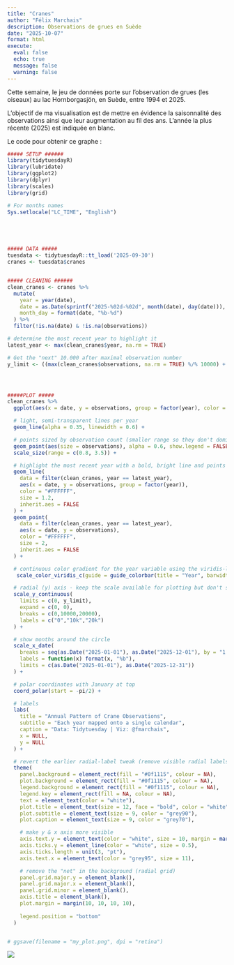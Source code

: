 ---
title: "Cranes"
author: "Félix Marchais"
description: Observations de grues en Suède
date: "2025-10-07"
format: html
execute:
  eval: false
  echo: true
  message: false
  warning: false
---

Cette semaine, le jeu de données porte sur l'observation de grues (les oiseaux) au lac Hornborgasjön, en Suède, entre 1994 et 2025.

L'objectif de ma visualisation est de mettre en évidence la saisonnalité des observations ainsi que leur augmentation au fil des ans. L'année la plus récente (2025) est indiquée en blanc.

Le code pour obtenir ce graphe :

```{r code}

##### SETUP ######
library(tidytuesdayR)
library(lubridate)
library(ggplot2)
library(dplyr)
library(scales)
library(grid)

# For months names
Sys.setlocale("LC_TIME", "English")





##### DATA #####
tuesdata <- tidytuesdayR::tt_load('2025-09-30')
cranes <- tuesdata$cranes


##### CLEANING ######
clean_cranes <- cranes %>%
  mutate(
    year = year(date),
    date = as.Date(sprintf("2025-%02d-%02d", month(date), day(date))),
    month_day = format(date, "%b-%d")
  ) %>%
  filter(!is.na(date) & !is.na(observations))

# determine the most recent year to highlight it
latest_year <- max(clean_cranes$year, na.rm = TRUE)

# Get the "next" 10.000 after maximal observation number
y_limit <- ((max(clean_cranes$observations, na.rm = TRUE) %/% 10000) + 1) * 10000




#####PLOT #####
clean_cranes %>%
  ggplot(aes(x = date, y = observations, group = factor(year), color = year)) +

  # light, semi-transparent lines per year
  geom_line(alpha = 0.35, linewidth = 0.6) +

  # points sized by observation count (smaller range so they don't dominate)
  geom_point(aes(size = observations), alpha = 0.6, show.legend = FALSE) +
  scale_size(range = c(0.8, 3.5)) +

  # highlight the most recent year with a bold, bright line and points on top
  geom_line(
    data = filter(clean_cranes, year == latest_year),
    aes(x = date, y = observations, group = factor(year)),
    color = "#FFFFFF",
    size = 1.2,
    inherit.aes = FALSE
  ) +
  geom_point(
    data = filter(clean_cranes, year == latest_year),
    aes(x = date, y = observations),
    color = "#FFFFFF",
    size = 2,
    inherit.aes = FALSE
  ) +

  # continuous color gradient for the year variable using the viridis-like ramp
   scale_color_viridis_c(guide = guide_colorbar(title = "Year", barwidth = unit(6, "cm"))) +

  # radial (y) axis - keep the scale available for plotting but don't show the default radial text
  scale_y_continuous(
    limits = c(0, y_limit),
    expand = c(0, 0),
    breaks = c(0,10000,20000),
    labels = c("0","10k","20k")
  ) +

  # show months around the circle
  scale_x_date(
    breaks = seq(as.Date("2025-01-01"), as.Date("2025-12-01"), by = "1 month"),
    labels = function(x) format(x, "%b"),
    limits = c(as.Date("2025-01-01"), as.Date("2025-12-31"))
  ) +

  # polar coordinates with January at top
  coord_polar(start = -pi/2) +

  # labels
  labs(
    title = "Annual Pattern of Crane Observations",
    subtitle = "Each year mapped onto a single calendar",
    caption = "Data: Tidytuesday | Viz: @fmarchais",
    x = NULL,
    y = NULL
  ) +

  # revert the earlier radial-label tweak (remove visible radial labels in the margin)
  theme(
    panel.background = element_rect(fill = "#0f1115", colour = NA),
    plot.background = element_rect(fill = "#0f1115", colour = NA),
    legend.background = element_rect(fill = "#0f1115", colour = NA),
    legend.key = element_rect(fill = NA, colour = NA),
    text = element_text(color = "white"),
    plot.title = element_text(size = 12, face = "bold", color = "white"),
    plot.subtitle = element_text(size = 9, color = "grey90"),
    plot.caption = element_text(size = 9, color = "grey70"),

    # make y & x axis more visible
    axis.text.y = element_text(color = "white", size = 10, margin = margin(r = 6), hjust = 0.5),
    axis.ticks.y = element_line(color = "white", size = 0.5),
    axis.ticks.length = unit(3, "pt"),
    axis.text.x = element_text(color = "grey95", size = 11),

    # remove the "net" in the background (radial grid)
    panel.grid.major.y = element_blank(),
    panel.grid.major.x = element_blank(),
    panel.grid.minor = element_blank(),
    axis.title = element_blank(),
    plot.margin = margin(10, 10, 10, 10),
    
    legend.position = "bottom"
  )


# ggsave(filename = "my_plot.png", dpi = "retina")

```

![](my_plot.png){fig-align="center"}
